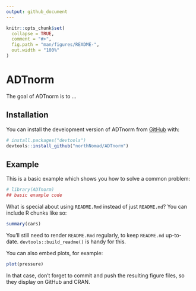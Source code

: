 ```yaml
---
output: github_document
---
```


<!-- README.md is generated from README.Rmd. Please edit that file -->

```r
knitr::opts_chunk$set(
  collapse = TRUE,
  comment = "#>",
  fig.path = "man/figures/README-",
  out.width = "100%"
)
```

# ADTnorm


The goal of ADTnorm is to ...

## Installation

You can install the development version of ADTnorm from [GitHub](https://github.com/) with:

``` r
# install.packages("devtools")
devtools::install_github("northNomad/ADTnorm")
```

## Example

This is a basic example which shows you how to solve a common problem:

```r
# library(ADTnorm)
## basic example code
```

What is special about using `README.Rmd` instead of just `README.md`? You can include R chunks like so:

```r
summary(cars)
```

You'll still need to render `README.Rmd` regularly, to keep `README.md` up-to-date. `devtools::build_readme()` is handy for this.

You can also embed plots, for example:

```r
plot(pressure)
```

In that case, don't forget to commit and push the resulting figure files, so they display on GitHub and CRAN.
